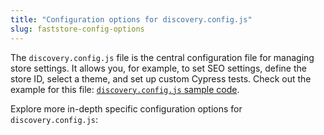 ```yaml
---
title: "Configuration options for discovery.config.js"
slug: faststore-config-options
---
```


The `discovery.config.js` file is the central configuration file for managing store settings.
It allows you, for example, to set SEO settings, define the store ID, select a theme, and set up custom Cypress tests. Check out the example for this file: [`discovery.config.js` sample code](https://github.com/vtex-sites/starter.store/blob/main/discovery.config.js).

Explore more in-depth specific configuration options for `discovery.config.js`:

<Flex>

<WhatsNextCard
  linkTo="/docs/guides/faststore/project-structure-custom-cypress"
  title="enableCypressExtension"
  description="Add custom Cypress tests to your FastStore project, enhancing testing capabilities for seamless integration."
  linkTitle="See more"
/>

<WhatsNextCard
  linkTo="/"
  title="SEO (Coming soon)"
  description="Define the store's headline in search results, important for relevance and keywords. "
  linkTitle="See more"
/>

<WhatsNextCard
  linkTo="/"
  title="theme (coming soon)"
  description="Defines your project's theme name, which is the look n' feel of your FastStore project."
  linkTitle="See more"
/>

</Flex>
